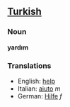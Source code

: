 ==[[Turkish]]==
===Noun===

'''yardım'''

===Translations===
* English: [[help]]
* Italian: [[aiuto]] ''m''
* German: [[Hilfe]] ''f''